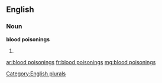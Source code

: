 ==English==

===Noun===
'''blood poisonings'''

# {{plural of|[[blood poisoning]]}}

[[Category:English plurals]]

[[ar:blood poisonings]]
[[fr:blood poisonings]]
[[mg:blood poisonings]]